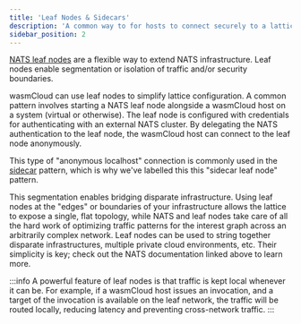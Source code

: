 ```yaml
---
title: 'Leaf Nodes & Sidecars'
description: 'A common way to for hosts to connect securely to a lattice'
sidebar_position: 2
---
```


[NATS leaf nodes](https://docs.nats.io/nats-server/configuration/leafnodes) are a flexible way to extend NATS infrastructure. Leaf nodes enable segmentation or isolation of traffic and/or security boundaries.

wasmCloud can use leaf nodes to simplify lattice configuration. A common pattern involves starting a NATS leaf node alongside a wasmCloud host on a system (virtual or otherwise). The leaf node is configured with credentials for authenticating with an external NATS cluster. By delegating the NATS authentication to the leaf node, the wasmCloud host can connect to the leaf node anonymously.

This type of "anonymous localhost" connection is commonly used in the [sidecar](https://docs.microsoft.com/en-us/azure/architecture/patterns/sidecar) pattern, which is why we've labelled this this "sidecar leaf node" pattern.

This segmentation enables bridging disparate infrastructure. Using leaf nodes at the "edges" or boundaries of your infrastructure allows the lattice to expose a single, flat topology, while NATS and leaf nodes take care of all the hard work of optimizing traffic patterns for the interest graph across an arbitrarily complex network. Leaf nodes can be used to string together disparate infrastructures, multiple private cloud environments, etc. Their simplicity is key; check out the NATS documentation linked above to learn more.

:::info
A powerful feature of leaf nodes is that traffic is kept local whenever it can be. For example, if a wasmCloud host issues an invocation, and a target of the invocation is available on the leaf network, the traffic will be routed locally, reducing latency and preventing cross-network traffic.
:::
